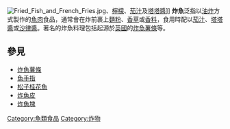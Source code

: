 {{for|利用炸藥來捕魚的方式|爆破捕鱼}}
[[Image:Fried_Fish_and_French_Fries.jpg|thumb]]、[[檸檬|檸檬]]、[[茄汁|茄汁]]及[[塔塔醬|塔塔醬]]]]
'''炸魚'''泛指以[[油炸|油炸]]方式製作的[[魚肉|魚肉]]食品，通常會在炸前裹上[[麵粉|麵粉]]、[[香草|香草]]或[[香料|香料]]，食用時配以[[茄汁|茄汁]]、[[塔塔醬|塔塔醬]]或[[沙律醬|沙律醬]]。著名的炸魚料理包括起源於[[英國|英國]]的[[炸魚薯條|炸魚薯條]]等。

==參見==
*[[炸魚薯條|炸魚薯條]]
*[[魚手指|魚手指]]
*[[松子桂花魚|松子桂花魚]]
*[[炸魚皮|炸魚皮]]
*[[炸魚塊|炸魚塊]]

{{food-stub}}

[[Category:魚類食品|Category:魚類食品]]
[[Category:炸物|Category:炸物]]